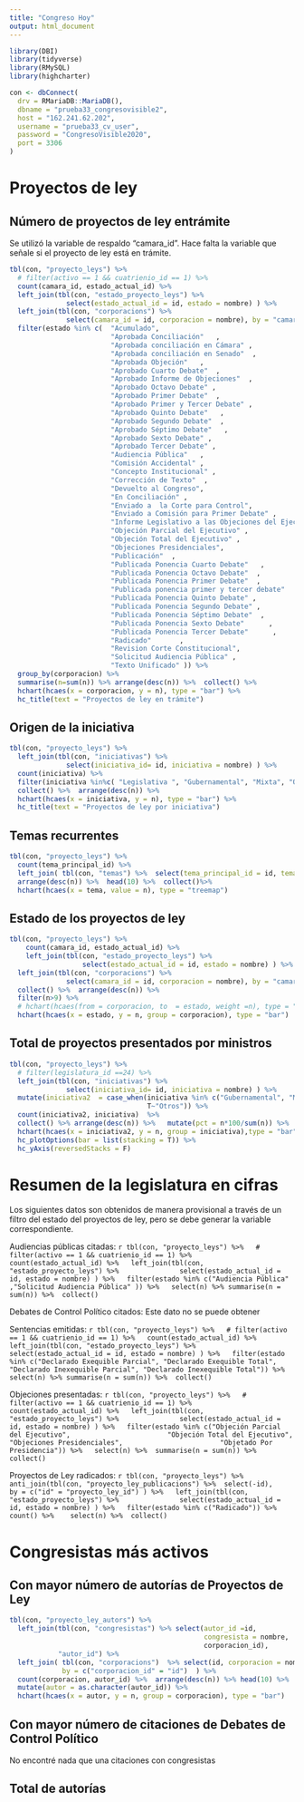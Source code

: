 ```yaml
---
title: "Congreso Hoy"
output: html_document
---
```


```r
library(DBI)
library(tidyverse)
library(RMySQL)
library(highcharter)

con <- dbConnect(
  drv = RMariaDB::MariaDB(),
  dbname = "prueba33_congresovisible2",
  host = "162.241.62.202",
  username = "prueba33_cv_user",
  password = "CongresoVisible2020",
  port = 3306
)

```


# Proyectos de ley

## Número de proyectos de ley entrámite
Se utilizó la variable de respaldo "camara_id". Hace falta la variable que señale si el proyecto de ley está en trámite.


```r
tbl(con, "proyecto_leys") %>%
  # filter(activo == 1 && cuatrienio_id == 1) %>%
  count(camara_id, estado_actual_id) %>%
  left_join(tbl(con, "estado_proyecto_leys") %>%
              select(estado_actual_id = id, estado = nombre) ) %>%
  left_join(tbl(con, "corporacions") %>%
              select(camara_id = id, corporacion = nombre), by = "camara_id" ) %>% 
  filter(estado %in% c(  "Acumulado",
                         "Aprobada Conciliación"   ,
                         "Aprobada conciliación en Cámara" ,
                         "Aprobada conciliación en Senado"  ,
                         "Aprobada Objeción"   ,
                         "Aprobado Cuarto Debate"  ,
                         "Aprobado Informe de Objeciones"  ,
                         "Aprobado Octavo Debate" ,
                         "Aprobado Primer Debate"  ,
                         "Aprobado Primer y Tercer Debate" ,
                         "Aprobado Quinto Debate"   ,
                         "Aprobado Segundo Debate"  ,
                         "Aprobado Séptimo Debate"   ,
                         "Aprobado Sexto Debate" ,
                         "Aprobado Tercer Debate" ,
                         "Audiencia Pública"   ,
                         "Comisión Accidental" ,
                         "Concepto Institucional" ,
                         "Corrección de Texto"  ,
                         "Devuelto al Congreso",
                         "En Conciliación" ,
                         "Enviado a  la Corte para Control",
                         "Enviado a Comisión para Primer Debate" ,
                         "Informe Legislativo a las Objeciones del Ejecutivo",
                         "Objeción Parcial del Ejecutivo" ,
                         "Objeción Total del Ejecutivo" ,
                         "Objeciones Presidenciales",
                         "Publicación"  ,
                         "Publicada Ponencia Cuarto Debate"   ,
                         "Publicada Ponencia Octavo Debate"  ,
                         "Publicada Ponencia Primer Debate"  ,
                         "Publicada ponencia primer y tercer debate"   ,
                         "Publicada Ponencia Quinto Debate" ,
                         "Publicada Ponencia Segundo Debate" ,
                         "Publicada Ponencia Séptimo Debate"  ,
                         "Publicada Ponencia Sexto Debate"      ,
                         "Publicada Ponencia Tercer Debate"      ,
                         "Radicado"       ,
                         "Revision Corte Constitucional",
                         "Solicitud Audiencia Pública" ,
                         "Texto Unificado" )) %>%
  group_by(corporacion) %>% 
  summarise(n=sum(n)) %>% arrange(desc(n)) %>%  collect() %>% 
  hchart(hcaes(x = corporacion, y = n), type = "bar") %>% 
  hc_title(text = "Proyectos de ley en trámite")
```

## Origen de la iniciativa

```r
tbl(con, "proyecto_leys") %>% 
  left_join(tbl(con, "iniciativas") %>%
              select(iniciativa_id= id, iniciativa = nombre) ) %>% 
  count(iniciativa) %>% 
  filter(iniciativa %in%c( "Legislativa ", "Gubernamental", "Mixta", "Otras entidades ")) %>% 
  collect() %>%  arrange(desc(n)) %>% 
  hchart(hcaes(x = iniciativa, y = n), type = "bar") %>% 
  hc_title(text = "Proyectos de ley por iniciativa")
```

## Temas recurrentes

```r
tbl(con, "proyecto_leys") %>%  
  count(tema_principal_id) %>% 
  left_join( tbl(con, "temas") %>%  select(tema_principal_id = id, tema = nombre)) %>% 
  arrange(desc(n)) %>%  head(10) %>%  collect()%>% 
  hchart(hcaes(x = tema, value = n), type = "treemap")

```

## Estado de los proyectos de ley
```r
tbl(con, "proyecto_leys") %>%
    count(camara_id, estado_actual_id) %>%
    left_join(tbl(con, "estado_proyecto_leys") %>%
                  select(estado_actual_id = id, estado = nombre) ) %>%
  left_join(tbl(con, "corporacions") %>%
              select(camara_id = id, corporacion = nombre), by = "camara_id" ) %>%
  collect() %>%  arrange(desc(n)) %>% 
  filter(n>9) %>% 
  # hchart(hcaes(from = corporacion, to  = estado, weight =n), type = "sankey") 
  hchart(hcaes(x = estado, y = n, group = corporacion), type = "bar")
````

## Total de proyectos presentados por ministros
```r
tbl(con, "proyecto_leys") %>% 
  # filter(legislatura_id ==24) %>% 
  left_join(tbl(con, "iniciativas") %>%
              select(iniciativa_id= id, iniciativa = nombre) ) %>% 
  mutate(iniciativa2  = case_when(iniciativa %in% c("Gubernamental", "Mixta")~ "Ministros", 
                                  T~"Otros")) %>%  
  count(iniciativa2, iniciativa)  %>% 
  collect() %>% arrange(desc(n)) %>%   mutate(pct = n*100/sum(n)) %>% 
  hchart(hcaes(x = iniciativa2, y = n, group = iniciativa),type = "bar") %>% 
  hc_plotOptions(bar = list(stacking = T)) %>% 
  hc_yAxis(reversedStacks = F)
````

# Resumen de la legislatura en cifras
Los siguientes datos son obtenidos de manera provisional a través de un filtro del estado del proyectos de ley, pero se debe generar la variable correspondiente.

Audiencias públicas citadas: `r tbl(con, "proyecto_leys") %>%
  # filter(activo == 1 && cuatrienio_id == 1) %>%
  count(estado_actual_id) %>%
  left_join(tbl(con, "estado_proyecto_leys") %>%
              select(estado_actual_id = id, estado = nombre) ) %>%
  filter(estado %in% c("Audiencia Pública" ,"Solicitud Audiencia Pública" )) %>%
  select(n) %>% summarise(n = sum(n)) %>%  collect()`
  
Debates de Control Político citados: Este dato no se puede obtener

Sentencias emitidas: `r tbl(con, "proyecto_leys") %>%
  # filter(activo == 1 && cuatrienio_id == 1) %>%
  count(estado_actual_id) %>%
  left_join(tbl(con, "estado_proyecto_leys") %>%
              select(estado_actual_id = id, estado = nombre) ) %>%
  filter(estado %in% c("Declarado Exequible Parcial", "Declarado Exequible Total",
                       "Declarado Inexequible Parcial", "Declarado Inexequible Total")) %>%
  select(n) %>% summarise(n = sum(n)) %>%  collect()`
  
Objeciones presentadas: `r tbl(con, "proyecto_leys") %>%
  # filter(activo == 1 && cuatrienio_id == 1) %>%
  count(estado_actual_id) %>%
  left_join(tbl(con, "estado_proyecto_leys") %>%
              select(estado_actual_id = id, estado = nombre) ) %>%
  filter(estado %in% c("Objeción Parcial del Ejecutivo",
                       "Objeción Total del Ejecutivo", "Objeciones Presidenciales",
                       "Objetado Por Presidencia")) %>%
  select(n) %>%  summarise(n = sum(n)) %>%  collect()`

Proyectos de Ley radicados: `r tbl(con, "proyecto_leys") %>%
  anti_join(tbl(con, "proyecto_ley_publicacions") %>%  select(-id),
            by = c("id" = "proyecto_ley_id") ) %>%
  left_join(tbl(con, "estado_proyecto_leys") %>%
              select(estado_actual_id = id, estado = nombre) ) %>%
  filter(estado %in% c("Radicado")) %>% count() %>% 
  select(n) %>%  collect()`

# Congresistas más activos

## Con mayor número de autorías de Proyectos de Ley
```r
tbl(con, "proyecto_ley_autors") %>%
  left_join(tbl(con, "congresistas") %>% select(autor_id =id,
                                                congresista = nombre,
                                                corporacion_id),
            "autor_id") %>%
  left_join( tbl(con, "corporacions")  %>% select(id, corporacion = nombre),
             by = c("corporacion_id" = "id")  ) %>%
  count(corporacion, autor_id) %>%  arrange(desc(n)) %>% head(10) %>%  collect() %>% 
  mutate(autor = as.character(autor_id)) %>% 
  hchart(hcaes(x = autor, y = n, group = corporacion), type = "bar")
````

## Con mayor número de citaciones de Debates de Control Político
No encontré nada que una citaciones con congresistas 

## Total de autorías
